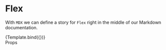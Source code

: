 
<Meta title="Story/Components/Component" component={Flex} />

<Styles />

# Flex

With `MDX` we can define a story for `Flex` right in the middle of our
Markdown documentation.


<Canvas>
  <Story
    name="Normal"
  >
    {Template.bind({})}
  </Story>
</Canvas>

<div class="subheading">Props</div>

<Space />
